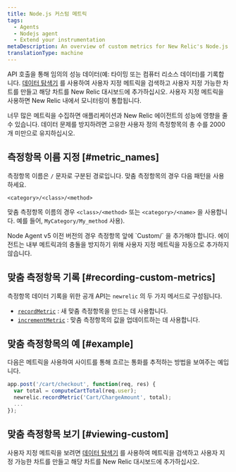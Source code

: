 ```yaml
---
title: Node.js 커스텀 메트릭
tags:
  - Agents
  - Nodejs agent
  - Extend your instrumentation
metaDescription: An overview of custom metrics for New Relic's Node.js agent and how to implement them for your application.
translationType: machine
---
```


API 호출을 통해 임의의 성능 데이터(예: 타이밍 또는 컴퓨터 리소스 데이터)를 기록합니다. [데이터 탐색기](/docs/query-your-data/explore-query-data/data-explorer/introduction-data-explorer) 를 사용하여 사용자 지정 메트릭을 검색하고 사용자 지정 가능한 차트를 만들고 해당 차트를 New Relic 대시보드에 추가하십시오. 사용자 지정 메트릭을 사용하면 New Relic 내에서 모니터링이 통합됩니다.

<Callout variant="caution">
  너무 많은 메트릭을 수집하면 애플리케이션과 New Relic 에이전트의 성능에 영향을 줄 수 있습니다. 데이터 문제를 방지하려면 고유한 사용자 정의 측정항목의 총 수를 2000개 미만으로 유지하십시오.
</Callout>

## 측정항목 이름 지정 [#metric_names]

측정항목 이름은 `/` 문자로 구분된 경로입니다. 맞춤 측정항목의 경우 다음 패턴을 사용하세요.

```
<category>/<class>/<method>
```

맞춤 측정항목 이름의 경우 `<class>/<method>` 또는 `<category>/<name>` 을 사용합니다. 예를 들어, `MyCategory/My_method` 사용).

<Callout variant="important">
  Node Agent v5 이전 버전의 경우 측정항목 앞에 `Custom/` 을 추가해야 합니다. 에이전트는 내부 메트릭과의 충돌을 방지하기 위해 사용자 지정 메트릭을 자동으로 추가하지 않습니다.
</Callout>

## 맞춤 측정항목 기록 [#recording-custom-metrics]

측정항목 데이터 기록을 위한 공개 API는 `newrelic` 의 두 가지 메서드로 구성됩니다.

* [`recordMetric`](/docs/agents/nodejs-agent/supported-features/nodejs-agent-api#record_metric) : 새 맞춤 측정항목을 만드는 데 사용합니다.
* [`incrementMetric`](/docs/agents/nodejs-agent/supported-features/nodejs-agent-api#increment_metric) : 맞춤 측정항목의 값을 업데이트하는 데 사용합니다.

## 맞춤 측정항목의 예 [#example]

다음은 메트릭을 사용하여 사이트를 통해 흐르는 통화를 추적하는 방법을 보여주는 예입니다.

```js
app.post('/cart/checkout', function(req, res) {
  var total = computeCartTotal(req.user);
  newrelic.recordMetric('Cart/ChargeAmount', total);
  ...
});
```

## 맞춤 측정항목 보기 [#viewing-custom]

사용자 지정 메트릭을 보려면 [데이터 탐색기](/docs/query-your-data/explore-query-data/data-explorer/introduction-data-explorer) 를 사용하여 메트릭을 검색하고 사용자 지정 가능한 차트를 만들고 해당 차트를 New Relic 대시보드에 추가하십시오.